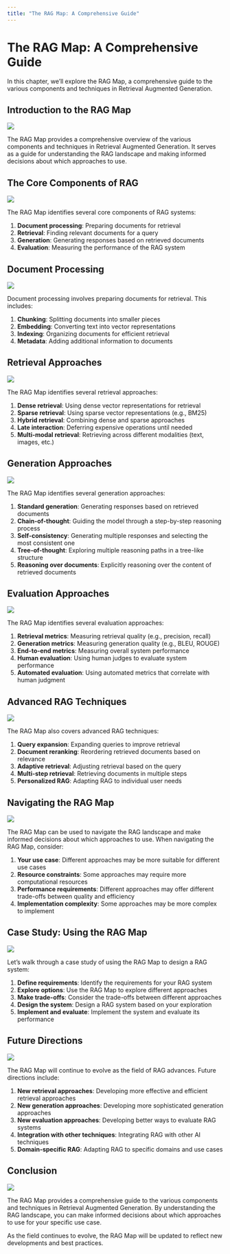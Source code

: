 ```yaml
---
title: "The RAG Map: A Comprehensive Guide"
---
```


# The RAG Map: A Comprehensive Guide

In this chapter, we'll explore the RAG Map, a comprehensive guide to the various components and techniques in Retrieval Augmented Generation.

## Introduction to the RAG Map

![](../p5-images/slide_1.png)

The RAG Map provides a comprehensive overview of the various components and techniques in Retrieval Augmented Generation. It serves as a guide for understanding the RAG landscape and making informed decisions about which approaches to use.

## The Core Components of RAG

![](../p5-images/slide_2.png)

The RAG Map identifies several core components of RAG systems:

1. **Document processing**: Preparing documents for retrieval
2. **Retrieval**: Finding relevant documents for a query
3. **Generation**: Generating responses based on retrieved documents
4. **Evaluation**: Measuring the performance of the RAG system

## Document Processing

![](../p5-images/slide_3.png)

Document processing involves preparing documents for retrieval. This includes:

1. **Chunking**: Splitting documents into smaller pieces
2. **Embedding**: Converting text into vector representations
3. **Indexing**: Organizing documents for efficient retrieval
4. **Metadata**: Adding additional information to documents

## Retrieval Approaches

![](../p5-images/slide_4.png)

The RAG Map identifies several retrieval approaches:

1. **Dense retrieval**: Using dense vector representations for retrieval
2. **Sparse retrieval**: Using sparse vector representations (e.g., BM25)
3. **Hybrid retrieval**: Combining dense and sparse approaches
4. **Late interaction**: Deferring expensive operations until needed
5. **Multi-modal retrieval**: Retrieving across different modalities (text, images, etc.)

## Generation Approaches

![](../p5-images/slide_5.png)

The RAG Map identifies several generation approaches:

1. **Standard generation**: Generating responses based on retrieved documents
2. **Chain-of-thought**: Guiding the model through a step-by-step reasoning process
3. **Self-consistency**: Generating multiple responses and selecting the most consistent one
4. **Tree-of-thought**: Exploring multiple reasoning paths in a tree-like structure
5. **Reasoning over documents**: Explicitly reasoning over the content of retrieved documents

## Evaluation Approaches

![](../p5-images/slide_6.png)

The RAG Map identifies several evaluation approaches:

1. **Retrieval metrics**: Measuring retrieval quality (e.g., precision, recall)
2. **Generation metrics**: Measuring generation quality (e.g., BLEU, ROUGE)
3. **End-to-end metrics**: Measuring overall system performance
4. **Human evaluation**: Using human judges to evaluate system performance
5. **Automated evaluation**: Using automated metrics that correlate with human judgment

## Advanced RAG Techniques

![](../p5-images/slide_7.png)

The RAG Map also covers advanced RAG techniques:

1. **Query expansion**: Expanding queries to improve retrieval
2. **Document reranking**: Reordering retrieved documents based on relevance
3. **Adaptive retrieval**: Adjusting retrieval based on the query
4. **Multi-step retrieval**: Retrieving documents in multiple steps
5. **Personalized RAG**: Adapting RAG to individual user needs

## Navigating the RAG Map

![](../p5-images/slide_8.png)

The RAG Map can be used to navigate the RAG landscape and make informed decisions about which approaches to use. When navigating the RAG Map, consider:

1. **Your use case**: Different approaches may be more suitable for different use cases
2. **Resource constraints**: Some approaches may require more computational resources
3. **Performance requirements**: Different approaches may offer different trade-offs between quality and efficiency
4. **Implementation complexity**: Some approaches may be more complex to implement

## Case Study: Using the RAG Map

![](../p5-images/slide_9.png)

Let's walk through a case study of using the RAG Map to design a RAG system:

1. **Define requirements**: Identify the requirements for your RAG system
2. **Explore options**: Use the RAG Map to explore different approaches
3. **Make trade-offs**: Consider the trade-offs between different approaches
4. **Design the system**: Design a RAG system based on your exploration
5. **Implement and evaluate**: Implement the system and evaluate its performance

## Future Directions

![](../p5-images/slide_10.png)

The RAG Map will continue to evolve as the field of RAG advances. Future directions include:

1. **New retrieval approaches**: Developing more effective and efficient retrieval approaches
2. **New generation approaches**: Developing more sophisticated generation approaches
3. **New evaluation approaches**: Developing better ways to evaluate RAG systems
4. **Integration with other techniques**: Integrating RAG with other AI techniques
5. **Domain-specific RAG**: Adapting RAG to specific domains and use cases

## Conclusion

![](../p5-images/slide_11.png)

The RAG Map provides a comprehensive guide to the various components and techniques in Retrieval Augmented Generation. By understanding the RAG landscape, you can make informed decisions about which approaches to use for your specific use case.

As the field continues to evolve, the RAG Map will be updated to reflect new developments and best practices.